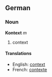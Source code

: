 ==German==

===Noun===

'''Kontext''' ''m''

# context

====Translations====

* English:  [[context]]
* French:  [[contexte]]
